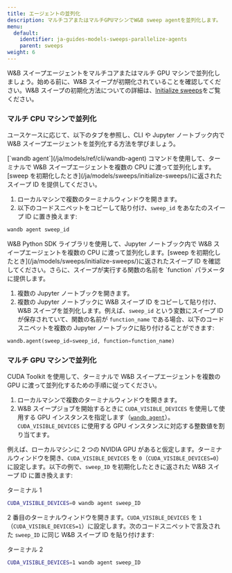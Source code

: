 ```yaml
---
title: エージェントの並列化
description: マルチコアまたはマルチGPUマシンでW&B sweep agentを並列化します。
menu:
  default:
    identifier: ja-guides-models-sweeps-parallelize-agents
    parent: sweeps
weight: 6
---
```


W&B スイープエージェントをマルチコアまたはマルチ GPU マシンで並列化しましょう。始める前に、W&B スイープが初期化されていることを確認してください。W&B スイープの初期化方法についての詳細は、[Initialize sweeps](/ja/models/sweeps/initialize-sweeps/)をご覧ください。

### マルチ CPU マシンで並列化

ユースケースに応じて、以下のタブを参照し、CLI や Jupyter ノートブック内で W&B スイープエージェントを並列化する方法を学びましょう。

<Tabs>
<Tab title="CLI">
[`wandb agent`](/ja/models/ref/cli/wandb-agent) コマンドを使用して、ターミナルで W&B スイープエージェントを複数の CPU に渡って並列化します。[sweep を初期化したとき](/ja/models/sweeps/initialize-sweeps/)に返されたスイープ ID を提供してください。

1. ローカルマシンで複数のターミナルウィンドウを開きます。
2. 以下のコードスニペットをコピーして貼り付け、`sweep_id` をあなたのスイープ ID に置き換えます:

```bash
wandb agent sweep_id
```
</Tab>
<Tab title="Jupyter Notebook">
W&B Python SDK ライブラリを使用して、Jupyter ノートブック内で W&B スイープエージェントを複数の CPU に渡って並列化します。[sweep を初期化したとき](/ja/models/sweeps/initialize-sweeps/)に返されたスイープ ID を確認してください。さらに、スイープが実行する関数の名前を `function` パラメータに提供します。

1. 複数の Jupyter ノートブックを開きます。
2. 複数の Jupyter ノートブックに W&B スイープ ID をコピーして貼り付け、W&B スイープを並列化します。例えば、`sweep_id` という変数にスイープ ID が保存されていて、関数の名前が `function_name` である場合、以下のコードスニペットを複数の Jupyter ノートブックに貼り付けることができます:

```python
wandb.agent(sweep_id=sweep_id, function=function_name)
```
</Tab>
</Tabs>

### マルチ GPU マシンで並列化

CUDA Toolkit を使用して、ターミナルで W&B スイープエージェントを複数の GPU に渡って並列化するための手順に従ってください。

1. ローカルマシンで複数のターミナルウィンドウを開きます。
2. W&B スイープジョブを開始するときに `CUDA_VISIBLE_DEVICES` を使用して使用する GPU インスタンスを指定します（[`wandb agent`](/ja/models/ref/cli/wandb-agent)）。`CUDA_VISIBLE_DEVICES` に使用する GPU インスタンスに対応する整数値を割り当てます。

例えば、ローカルマシンに 2 つの NVIDIA GPU があると仮定します。ターミナルウィンドウを開き、`CUDA_VISIBLE_DEVICES` を `0`（`CUDA_VISIBLE_DEVICES=0`）に設定します。以下の例で、`sweep_ID` を初期化したときに返された W&B スイープ ID に置き換えます:

ターミナル 1

```bash
CUDA_VISIBLE_DEVICES=0 wandb agent sweep_ID
```

2 番目のターミナルウィンドウを開きます。`CUDA_VISIBLE_DEVICES` を `1`（`CUDA_VISIBLE_DEVICES=1`）に設定します。次のコードスニペットで言及された `sweep_ID` に同じ W&B スイープ ID を貼り付けます:

ターミナル 2

```bash
CUDA_VISIBLE_DEVICES=1 wandb agent sweep_ID
```